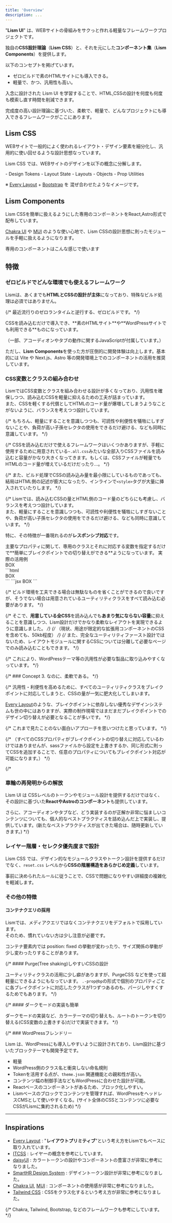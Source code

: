 ```yaml
---
title: 'Overview'
description: ...
---
```


"**Lism UI**" は、WEBサイトの骨組みをサクっと作れる軽量なフレームワークプロジェクトです。


独自の**CSS設計理論**（**Lism CSS**）と、それを元にした**コンポーネント集**（**Lism Components**）を提供します。

以下のコンセプトを掲げています。

- ゼロビルドで素のHTMLサイトにも導入できる。
- 軽量で、かつ、汎用性も高い。

入念に設計された Lism UI を学習することで、HTML,CSSの設計を何度も何度も模索し直す時間を削減できます。

<Callout keycolor="green" icon='good'>
完成度の高い設計理論に基づいた、柔軟で、軽量で、どんなプロジェクトにも導入できるフレームワークがここにあります。
</Callout>



## Lism CSS

WEBサイトで一般的によく使われるレイアウト・デザイン要素を細分化し、汎用的に使い回せるような設計思想なっています。

Lism CSS では、WEBサイトのデザインを以下の概念に分解します。

<Box p='30' bgc='base-2'>
	- Design Tokens
	- Layout State
	- Layouts
	- Objects
	- Prop Utilities
</Box>


※ [Every Layout](https://every-layout.dev/) + [Bootstrap](https://getbootstrap.com/) を 混ぜ合わせたようなイメージです。



## Lism Components

Lism CSSを簡単に扱えるようにした専用のコンポーネントをReact,Astro形式で配布しています。

[Chakra UI](https://chakra-ui.com/) や [MUI](https://mui.com/) のような使い心地で、Lism CSSの設計思想に則ったモジュールを手軽に扱えるようになります。

<PreviewTitle>専用のコンポーネントはこんな感じで使います</PreviewTitle>

<DemoLismComponent/>



## 特徴


### ゼロビルドでどんな環境でも使えるフレームワーク

Lismは、あくまでも**HTMLとCSSの設計が主体**になっており、特殊なビルド処理は必須ではありません。

{/* 最近流行りのゼロランタイムと逆行する、ゼロビルドです。 */}

<Callout type="check">
CSSを読み込むだけで導入でき、**素のHTMLサイト**や**WordPressサイトでも利用できる**ものになっています。
</Callout>

<Text c="text-2" mbs="10" fz="s">（一部、アコーディオンやタブの動作に関するJavaScriptが付属しています。）</Text>


<IconBadge /> ただし、**Lism Components**を使った方が圧倒的に開発体験は向上します。基本的には Vite や Next.js、Astro 等の開発環境上でのコンポーネントの活用を推奨しています。


### CSS変数とクラスの組み合わせ

LismではCSS変数とクラスを組み合わせる設計が多くなっており、汎用性を確保しつつ、読み込むCSSを軽量に抑えるための工夫が詰まっています。  
また、CSSを軽くする代償としてHTMLのコード量が爆増してしまうようなことがないように、バランスを考えつつ設計しています。

{/* もちろん、軽量にすることを意識しつつも、可読性や利便性を犠牲にしすぎないことや、負荷が高い子孫セレクタの使用をできるだけ避ける、なども同時に意識しています。 */}

{/* CSSを読み込むだけで使えるフレームワークはいくつかありますが、手軽に使用するために用意されている`~.all.css`みたいな全部入りCSSファイルを読み込むと容量がかなり大きくなってきます。もしくは、CSSファイルが軽量でもHTMLのコード量が増えているだけだったり...。 */}

{/* また、ビルド処理でCSSの読み込み量を最小限にしているものであっても、結局はHTML側の記述が膨大になったり、インラインで`<style>`タグが大量に挿入されていたりします。 */}

{/* Lismでは、読み込むCSSの量とHTML側のコード量のどちらにも考慮し、バランスを考えつつ設計しています。  
また、軽量にすることを意識しつつも、可読性や利便性を犠牲にしすぎないことや、負荷が高い子孫セレクタの使用をできるだけ避ける、なども同時に意識しています。 */}


特に、その特徴が一番現れるのが**レスポンシブ対応**です。

<Callout type='check'>
主要なプロパティに関して、専用のクラスとそれに対応する変数を指定するだけで**簡単にブレイクポイントでの切り替えができる**ようになっています。
</Callout>

<Preview>
	<PreviewTitle>実際の活用例</PreviewTitle>
	<PreviewArea resize p='20'>
		<div class="-p:20 -p@sm -p@md -bd:" style="--sm-p:var(--s30);--md-p:var(--s50);">
			BOX
		</div>
	</PreviewArea>
	<PreviewCode label="HTML" slot="tab">
```html
<div class="-p:20 -p@sm -p@md -bd:" style="--sm-p:var(--s30);--md-p:var(--s50);">
	BOX
</div>
```
	</PreviewCode>
	<PreviewCode label="JSX" slot="tab">
```jsx
<Box p={[20, 30, 50]} bd>
	BOX
</Box>
```
	</PreviewCode>
</Preview>

{/* ビルド環境を工夫できる場合は無駄なものを省くことができるので良いですが、そうでない場合は用意されているユーティリティクラスをすべて読み込む必要があります。 */}

{/* <Callout type="check">
そこで、**用意している全CSS**を読み込んでも**あまり気にならない容量**に抑えることを意識しつつ、Lism設計だけでかなり柔軟なレイアウトを実現できるように意識しました。
</Callout> */}
{/* <Text mbs="20" fz="s">（現状、用途が限定的な拡張用コンポーネントのCSSを含めても、50kb程度）</Text> */}
{/* また、完全なユーティリティファースト設計ではないため、レイアウトモジュールに関するCSSについては分離して必要なページでのみ読み込むこともできます。 */}

{/* これにより、WordPressテーマ等の汎用性が必要な製品に取り込みやすくなっています。 */}

{/* ### Concept 3. なのに、柔軟である。 */}



{/* 
<Callout keycolor="blue" icon={SmileyXEyes}>
汎用性・利便性を高めるために、すべてのユーティリティクラスをブレイクポイントに対応してしまうと、CSSの量が一気に肥大化してしまいます。
</Callout>

[Every Layout](https://every-layout.dev/)のような、ブレイクポイントに依存しない優秀なデザインシステムも世の中にはありますが、実際の制作現場ではまだまだブレイクポイントでのデザイン切り替えが必要となることが多いです。
 */}

{/* これまで見たことのない面白いアプローチを思いつけたと思っています。 */}

{/* （すべてのCSSプロパティがブレイクポイントの切り替えに対応しているわけではありませんが、sassファイルから設定を上書きするか、同じ形式に則ってCSSを追加することで、任意のプロパティについてもブレイクポイント対応が可能になります。） */}

{/* 
### 車輪の再発明からの解放

Lism UI は CSSレベルのトークンやモジュール設計を提供するだけではなく、その設計に基づいた**ReactやAstroのコンポーネント**も提供しています。

さらに、アコーディオンやタブなど、どう実装するのが正解か非常に悩ましいコンテンツについても、個人的なベストプラクティスを詰め込んだ上で実装し、提供しています。(新たなベストプラクティスが出てきた場合は、随時更新していきます。)
 */}


### レイヤー階層・セレクタ優先度まで設計

Lism CSS では、デザイン的なモジュールクラスやトークン設計を提供するだけでなく、`reset.css` レベルから**CSSの階層構造をあらかじめ定義**しています。

事前に決められたルールに従うことで、CSSで問題になりやすい詳細度の複雑化を軽減します。


### その他の特徴


#### コンテナクエリの採用

Lismでは、メディアクエリではなくコンテナクエリをデフォルトで採用しています。  
そのため、慣れていない方は少し注意が必要です。

<IconBadge type='warning' /> コンテナ要素内では position: fixed の挙動が変わったり、サイズ関係の挙動が少し変わったりすることがあります。





{/* #### Purge(Tree shaking)しやすいCSSの設計

ユーティリティクラスの活用に少し癖がありますが、PurgeCSS などを使って超軽量にできるようにもなっています。
`.-prop@bp`の形式で個別のプロパティごとに各ブレイクポイントに対応したクラスが1つずつあるのも、パージしやすくするためでもあります。 */}


{/* #### ダークモードの実装も簡単

ダークモードの実装など、カラーテーマの切り替えも、ルートのトークンを切り替える(CSS変数の上書きする)だけで実装できます。 */}

{/* ### WordPressフレンドリー

Lism は、WordPressにも導入しやすいように設計されており、Lism設計に基づいたブロックテーマも開発予定です。

- 軽量
- WordPress側のクラス名と衝突しない命名規則
- Tokenを活用する点が、`theme.json` 関連機能との親和性が高い。
- コンテンツ幅の制御手法などもWordPressに合わせた設計が可能。
- Reactベースのコンポーネントがあるため、ブロック化しやすい。
- Lismベースのブロックでコンテンツを管理すれば、WordPressをヘッドレスCMSとして使いやすくなる。(サイト全体のCSSとコンテンツに必要なCSSがLismに集約されるため) */}



---

## Inspirations

- [Every Layout](https://every-layout.dev/) : "**レイアウトプリミティブ**"という考え方をLismでもベースに取り入れています。
- [ITCSS](https://itcss.io/) : レイヤーの概念を参考にしています。
- [daisyUI](https://daisyui.com/) : カラートークンの設計やコンポーネントの豊富さが非常に参考になりました。
- [SmartHR Design System](https://smarthr.design/products/design-tokens/) : デザイントークン設計が非常に参考になりました。
- [Chakra UI](https://chakra-ui.com/),  [MUI](https://mui.com/) : コンポーネントの使用感が非常に参考になりました。
- [Tailwind CSS](https://tailwindcss.com/) : CSSをクラス化するという考え方が非常に参考になりました。

{/* Chakra, Tailwind, Bootstrap, などのフレームワークも参考にしています。 */}
